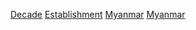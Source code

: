 [[Category:緬甸建立|Decade]]
[[Category:各年代緬甸|Establishment]]
[[Category:各年代亞洲建立|Myanmar]]
[[Category:各年代各國建立|Myanmar]]